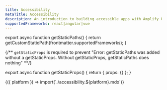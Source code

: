 ```yaml
---
title: Accessibility
metaTitle: Accessibility
description: An introduction to building accessible apps with Amplify UI.
supportedFrameworks: react|angular|vue
---
```



export async function getStaticPaths() {
  return getCustomStaticPath(frontmatter.supportedFrameworks);
}

{/** `getStaticProps` is required to prevent "Error: getStaticPaths was added without a getStaticProps. Without getStaticProps, getStaticPaths does nothing" **/}

export async function getStaticProps() {
  return { props: {} };
}

<Fragment>
  {({ platform }) => import(`./accessibility.${platform}.mdx`)}
</Fragment>
